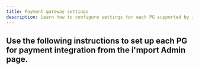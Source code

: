 ```yaml
---
title: Payment gateway settings
description: Learn how to configure settings for each PG supported by i'mport.
---
```



## Use the following instructions to set up each PG for payment integration from the i'mport Admin page.

<ContentRef slug="/en/nhn-kcp" />

<ContentRef slug="/en/nhn-kcp-1" />

<ContentRef slug="/en/nice-payments" />

<ContentRef slug="/en/undefined" />

<ContentRef slug="/en/kicc" />

<ContentRef slug="/en/undefined-1" />

<ContentRef slug="/en/daou" />

<ContentRef slug="/en/undefined-2" />

<ContentRef slug="/en/jtnet" />

<ContentRef slug="/en/undefined-3" />

<ContentRef slug="/en/kg" />

<ContentRef slug="/en/undefined-4" />

<ContentRef slug="/en/undefined-5" />

<ContentRef slug="/en/undefined-6" />

<ContentRef slug="/en/undefined-7" />
